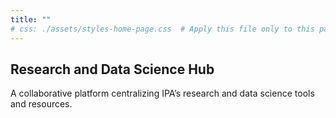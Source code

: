 ```yaml
---
title: ""
# css: ./assets/styles-home-page.css  # Apply this file only to this page
---
```


## Research and Data Science Hub

A collaborative platform centralizing IPA's research and data science tools and resources.

<!-- ::: {#hero-banner .column-screen}
![](./assets/images/test-banner_v2.png)
:::

::: {#hero-banner .column-screen style="width: 75%; margin: 0 auto;"}
![](./assets/images/test-menus-home-page-v2.png)
:::

::: {#hero-banner .column-screen style="width: 75%; margin: 0 auto;"}
![](./assets/images/test-menus-home-page-v3.png)
::: -->
